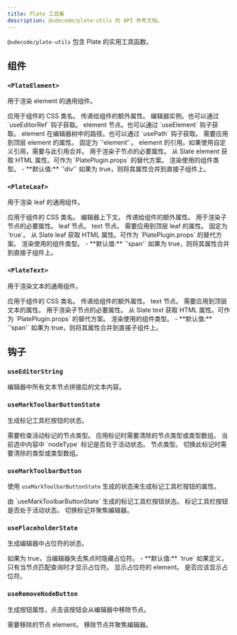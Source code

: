 ```yaml
---
title: Plate 工具集
description: @udecode/plate-utils 的 API 参考文档。
---
```


`@udecode/plate-utils` 包含 Plate 的实用工具函数。

## 组件

### `<PlateElement>`

用于渲染 element 的通用组件。

<API name="PlateElement">
<APIProps>
  <APIItem name="className" type="string" optional>
    应用于组件的 CSS 类名。
  </APIItem>
  <APIItem name="nodeProps" type="AnyObject" optional>
    传递给组件的额外属性。
  </APIItem>
  <APIItem name="editor" type="E">
    编辑器实例。也可以通过 `useEditorRef` 钩子获取。
  </APIItem>
  <APIItem name="element" type="TElement">
    element 节点。也可以通过 `useElement` 钩子获取。
  </APIItem>
  <APIItem name="path" type="Path">
    element 在编辑器树中的路径。也可以通过 `usePath` 钩子获取。
  </APIItem>
  <APIItem name="attributes" type="object">
    需要应用到顶层 element 的属性。
    <APISubList>
      <APISubListItem parent="attributes" name="data-slate-node" type="'element'">
        固定为 `'element'`。
      </APISubListItem>
      <APISubListItem parent="attributes" name="data-slate-inline" type="boolean" optional />
      <APISubListItem parent="attributes" name="data-slate-void" type="boolean" optional />
      <APISubListItem parent="attributes" name="dir" type="string" optional />
      <APISubListItem parent="attributes" name="ref" type="any">
        element 的引用。如果使用自定义引用，需要与此引用合并。
      </APISubListItem>
    </APISubList>
  </APIItem>
  <APIItem name="children" type="any">
    用于渲染子节点的必要属性。
  </APIItem>
  <APIItem name="elementToAttributes" type="(element: N) => any" optional>
    从 Slate element 获取 HTML 属性。可作为 `PlatePlugin.props` 的替代方案。
  </APIItem>
  <APIItem name="as" type="React.ElementType" optional>
    渲染使用的组件类型。
    - **默认值:** `'div'`
  </APIItem>
  <APIItem name="asChild" type="boolean" optional>
    如果为 true，则将其属性合并到直接子组件上。
  </APIItem>
</APIProps>
</API>

### `<PlateLeaf>`

用于渲染 leaf 的通用组件。

<API name="PlateLeaf">
<APIProps>
  <APIItem name="className" type="string" optional>
    应用于组件的 CSS 类名。
  </APIItem>
  <APIItem name="editor" type="E">
    编辑器上下文。
  </APIItem>
  <APIItem name="nodeProps" type="AnyObject" optional>
    传递给组件的额外属性。
  </APIItem>
  <APIItem name="children" type="any">
    用于渲染子节点的必要属性。
  </APIItem>
  <APIItem name="leaf" type="TText">
    leaf 节点。
  </APIItem>
  <APIItem name="text" type="TText">
    text 节点。
  </APIItem>
  <APIItem name="attributes" type="object">
    需要应用到顶层 leaf 的属性。
    <APISubList>
      <APISubListItem parent="attributes" name="data-slate-leaf" type="true">
        固定为 `true`。
      </APISubListItem>
    </APISubList>
  </APIItem>
  <APIItem name="leafToAttributes" type="(leaf: N) => any" optional>
    从 Slate leaf 获取 HTML 属性。可作为 `PlatePlugin.props` 的替代方案。
  </APIItem>
  <APIItem name="as" type="React.ElementType" optional>
    渲染使用的组件类型。
    - **默认值:** `'span'`
  </APIItem>
  <APIItem name="asChild" type="boolean" optional>
    如果为 true，则将其属性合并到直接子组件上。
  </APIItem>
</APIProps>
</API>

### `<PlateText>`

用于渲染文本的通用组件。

<API name="PlateText">
<APIProps>
  <APIItem name="className" type="string" optional>
    应用于组件的 CSS 类名。
  </APIItem>
  <APIItem name="nodeProps" type="AnyObject" optional>
    传递给组件的额外属性。
  </APIItem>
  <APIItem name="text" type="TText">
    text 节点。
  </APIItem>
  <APIItem name="attributes" type="object" optional>
    需要应用到顶层文本的属性。
  </APIItem>
  <APIItem name="children" type="any">
    用于渲染子节点的必要属性。
  </APIItem>
  <APIItem name="textToAttributes" type="(text: T) => any" optional>
    从 Slate text 获取 HTML 属性。可作为 `PlatePlugin.props` 的替代方案。
  </APIItem>
  <APIItem name="as" type="React.ElementType" optional>
    渲染使用的组件类型。
    - **默认值:** `'span'`
  </APIItem>
  <APIItem name="asChild" type="boolean" optional>
    如果为 true，则将其属性合并到直接子组件上。
  </APIItem>
</APIProps>
</API>

## 钩子

### `useEditorString`

<API name="useEditorString">
<APIReturns type="string">
  编辑器中所有文本节点拼接后的文本内容。
</APIReturns>
</API>

### `useMarkToolbarButtonState`

生成标记工具栏按钮的状态。

<API name="useMarkToolbarButtonState">
<APIParameters>
  <APIItem name="nodeType" type="string">
    需要检查活动标记的节点类型。
  </APIItem>
  <APIItem name="clear" type="string | string[]" optional>
    应用标记时需要清除的节点类型或类型数组。
  </APIItem>
</APIParameters>

<APIReturns type="object">
  <APIItem name="pressed" type="boolean">
    当前选中内容中 `nodeType` 标记是否处于活动状态。
  </APIItem>
  <APIItem name="nodeType" type="string">
    节点类型。
  </APIItem>
  <APIItem name="clear" type="string | string[]" optional>
    切换此标记时需要清除的类型或类型数组。
  </APIItem>
</APIReturns>
</API>

### `useMarkToolbarButton`

使用 `useMarkToolbarButtonState` 生成的状态来生成标记工具栏按钮的属性。

<API name="useMarkToolbarButton">
<APIParameters>
  <APIItem name="state" type="ReturnType<typeof useMarkToolbarButtonState>">
    由 `useMarkToolbarButtonState` 生成的标记工具栏按钮状态。
  </APIItem>
</APIParameters>

<APIReturns type="object">
  <APIItem name="props" type="object">
    <APISubList>
      <APISubListItem parent="props" name="pressed" type="boolean">
        标记工具栏按钮是否处于活动状态。
      </APISubListItem>
      <APISubListItem parent="props" name="onClick" type="React.MouseEventHandler<HTMLButtonElement>">
        切换标记并聚焦编辑器。
      </APISubListItem>
    </APISubList>
  </APIItem>
</APIReturns>
</API>

### `usePlaceholderState`

生成编辑器中占位符的状态。

<API name="usePlaceholderState">
<APIParameters>
  <APIItem name="hideOnBlur" type="boolean" optional>
    如果为 true，当编辑器失去焦点时隐藏占位符。
    - **默认值:** `true`
  </APIItem>
  <APIItem name="query" type="QueryNodeOptions" optional>
    如果定义，只有当节点匹配查询时才显示占位符。
  </APIItem>
  <APIItem name="element" type="PlateElementProps">
    显示占位符的 element。
  </APIItem>
</APIParameters>

<APIReturns type="object">
  <APIItem name="enabled" type="boolean">
    是否应该显示占位符。
  </APIItem>
</APIReturns>
</API>

### `useRemoveNodeButton`

生成按钮属性，点击该按钮会从编辑器中移除节点。

<API name="useRemoveNodeButton">
<APIParameters>
  <APIItem name="element" type="TElement">
    需要移除的节点 element。
  </APIItem>
</APIParameters>

<APIReturns type="object">
  <APIItem name="props" type="object">
    <APISubList>
      <APISubListItem parent="props" name="onClick" type="() => void">
        移除节点并聚焦编辑器。
      </APISubListItem>
    </APISubList>
  </APIItem>
</APIReturns>
</API>